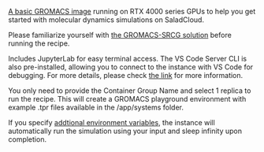 [A basic GROMACS image](https://github.com/SaladTechnologies/mds/blob/main/gromacs-srcg/Dockerfile.recipe) running on RTX 4000 series GPUs to help you get started with molecular dynamics simulations on SaladCloud.

Please familiarize yourself with [the GROMACS-SRCG solution](https://docs.salad.com/guides/molecular-dynamics-simulation/gromacs-srcg) before running the recipe.

Includes JupyterLab for easy terminal access. The VS Code Server CLI is also pre-installed, allowing you to connect to the instance with VS Code for debugging. 
For more details, please check [the link](https://docs.salad.com/tutorials/vscode-remote-development#interactive-mode) for more information.

You only need to provide the Container Group Name and select 1 replica to run the recipe. This will create a GROMACS playground environment with example .tpr files available in the /app/systems folder. 

If you specify [addtional environment variables](https://docs.salad.com/guides/molecular-dynamics-simulation/gromacs-srcg#environment-variables), the instance will automatically run the simulation using your input and sleep infinity upon completion.